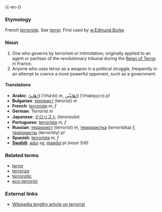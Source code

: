 {{wikipedia}}
{{-en-}}
===Etymology===
French ''[[terroriste]]''. See [[terror]].  First used by [[w:Edmund Burke]]

===Noun===
# One who governs by terrorism or intimidation; originally applied to an agent or partisan of the revolutionary tribunal during the [[w:Reign of Terror|Reign of Terror]] in France.
# Anyone who uses terror as a weapon in a political struggle, frequently in an attempt to coerce a more powerful opponent, such as a government. 

====Translations====
*'''Arabic''': [[ارهابي|إرْهَابِيّ]] (’irháːbi) ''m'', [[ارهابيين|إرْهَابِيِّين]] (’irhabiyyíːn) ''pl''
*'''Bulgarian''': [[терорист]] (teroríst) ''m''
*'''French''': [[terroriste]] ''m, f''
*'''German''': Terrorist ''m''
*'''Japanese''': [[テロリスト]] (terorisuto)
*'''Portuguese''': [[terrorista]] ''m, f''
*'''Russian''': [[террорист]] (terroríst) ''m'', [[террористка]] (terrorístka) ''f'', [[террористы]] (terrorísty) ''pl''
*'''Spanish''': [[terrorista]] ''m, f''
*'''[[Swahili]]''': [[adui]] ''sg'', [[maadui]] ''pl (noun 5/6)''

===Related terms===
*[[terror]]
*[[terrorize]]
*[[terroristic]]
*[[eco-terrorist]]

===External links===
*[[w:terrorist|Wikipedia lengthy article on terrorist]]